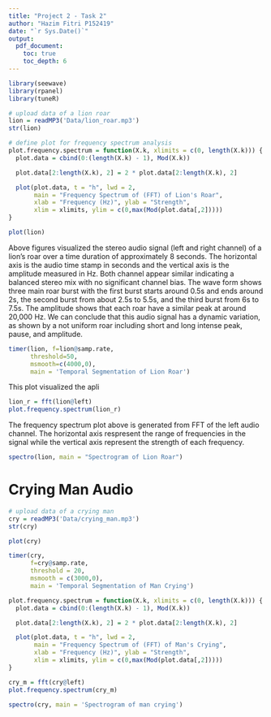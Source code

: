 ```yaml
---
title: "Project 2 - Task 2"
author: "Hazim Fitri P152419"
date: "`r Sys.Date()`"
output: 
  pdf_document:
    toc: true
    toc_depth: 6
---
```


```r
library(seewave)
library(rpanel)
library(tuneR)
```

```r
# upload data of a lion roar
lion = readMP3('Data/lion_roar.mp3')
str(lion)
```

```r
# define plot for frequency spectrum analysis
plot.frequency.spectrum = function(X.k, xlimits = c(0, length(X.k))) {
  plot.data = cbind(0:(length(X.k) - 1), Mod(X.k))

  plot.data[2:length(X.k), 2] = 2 * plot.data[2:length(X.k), 2]

  plot(plot.data, t = "h", lwd = 2, 
       main = "Frequency Spectrum of (FFT) of Lion's Roar",
       xlab = "Frequency (Hz)", ylab = "Strength",
       xlim = xlimits, ylim = c(0,max(Mod(plot.data[,2]))))
}
```

```r
plot(lion)
```

Above figures visualized the stereo audio signal (left and right channel) of a lion's roar over a time duration of approximately 8 seconds. The horizontal axis is the audio time stamp in seconds and the vertical axis is the amplitude measured in Hz. Both channel appear similar indicating a balanced stereo mix with no significant channel bias. The wave form shows three main roar burst with the first burst starts around 0.5s and ends around 2s, the second burst from about 2.5s to 5.5s, and the third burst from 6s to 7.5s. The amplitude shows that each roar have a similar peak at around 20,000 Hz. We can conclude that this audio signal has a dynamic variation, as shown by a not uniform roar including short and long intense peak, pause, and amplitude.

```r
timer(lion, f=lion@samp.rate, 
      threshold=50, 
      msmooth=c(4000,0), 
      main = 'Temporal Segmentation of Lion Roar')
```

This plot visualized the apli

```r
lion_r = fft(lion@left)  
plot.frequency.spectrum(lion_r)
```

The frequency spectrum plot above is generated from FFT of the left audio channel. The horizontal axis respresent the range of frequencies in the signal while the vertical axis represent the strength of each frequency.

```r
spectro(lion, main = "Spectrogram of Lion Roar")
```

# Crying Man Audio

```r
# upload data of a crying man
cry = readMP3('Data/crying_man.mp3')
str(cry)
```

```r
plot(cry)
```

```r
timer(cry, 
      f=cry@samp.rate, 
      threshold = 20, 
      msmooth = c(3000,0),
      main = 'Temporal Segmentation of Man Crying')
```

```r
plot.frequency.spectrum = function(X.k, xlimits = c(0, length(X.k))) {
  plot.data = cbind(0:(length(X.k) - 1), Mod(X.k))

  plot.data[2:length(X.k), 2] = 2 * plot.data[2:length(X.k), 2]

  plot(plot.data, t = "h", lwd = 2, 
       main = "Frequency Spectrum of (FFT) of Man's Crying",
       xlab = "Frequency (Hz)", ylab = "Strength",
       xlim = xlimits, ylim = c(0,max(Mod(plot.data[,2]))))
}

cry_m = fft(cry@left)
plot.frequency.spectrum(cry_m)
```

```r
spectro(cry, main = 'Spectrogram of man crying')
```
